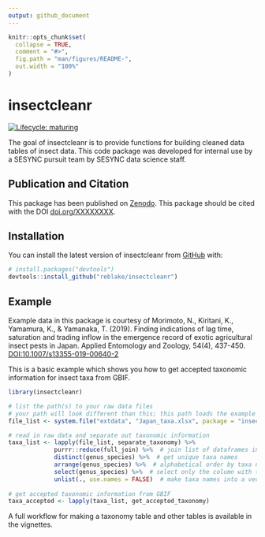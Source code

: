 ```yaml
---
output: github_document
---
```


<!-- README.md is generated from README.Rmd. Please edit that file -->

```r
knitr::opts_chunk$set(
  collapse = TRUE,
  comment = "#>",
  fig.path = "man/figures/README-",
  out.width = "100%"
)
```

# insectcleanr

<!-- badges: start -->
[![Lifecycle: maturing](https://img.shields.io/badge/lifecycle-maturing-blue.svg)](https://www.tidyverse.org/lifecycle/#maturing)
<!-- badges: end -->

The goal of insectcleanr is to provide functions for building cleaned data tables of insect data.  This code package was developed for internal use by a SESYNC pursuit team by SESYNC data science staff. 

## Publication and Citation

This package has been published on [Zenodo]().  This package should be cited with the DOI [doi.org/XXXXXXXX](doi.org/XXXXXXXX).  

## Installation

You can install the latest version of insectcleanr from [GitHub](https://github.com/reblake/insectcleanr) with:

```r
# install.packages("devtools")
devtools::install_github("reblake/insectcleanr")
```

## Example

Example data in this package is courtesy of 
Morimoto, N., Kiritani, K., Yamamura, K., & Yamanaka, T. (2019). Finding indications of lag time, saturation and trading inflow in the emergence record of exotic agricultural insect pests in Japan. Applied Entomology and Zoology, 54(4), 437-450. [DOI:10.1007/s13355-019-00640-2](https://doi.org/10.1007/s13355-019-00640-2)

This is a basic example which shows you how to get accepted taxonomic information for insect taxa from GBIF.

```r
library(insectcleanr)

# list the path(s) to your raw data files
# your path will look different than this; this path loads the example data included in this package
file_list <- system.file("extdata", "Japan_taxa.xlsx", package = "insectcleanr", mustWork = TRUE)

# read in raw data and separate out taxonomic information
taxa_list <- lapply(file_list, separate_taxonomy) %>%
             purrr::reduce(full_join) %>%  # join list of dataframes into one dataframe
             distinct(genus_species) %>%  # get unique taxa names
             arrange(genus_species) %>%  # alphabetical order by taxa name
             select(genus_species) %>%  # select only the column with taxa names
             unlist(., use.names = FALSE)  # make taxa names into a vector
              
# get accepted taxonomic information from GBIF
taxa_accepted <- lapply(taxa_list, get_accepted_taxonomy)
```

A full workflow for making a taxonomy table and other tables is available in the vignettes. 


